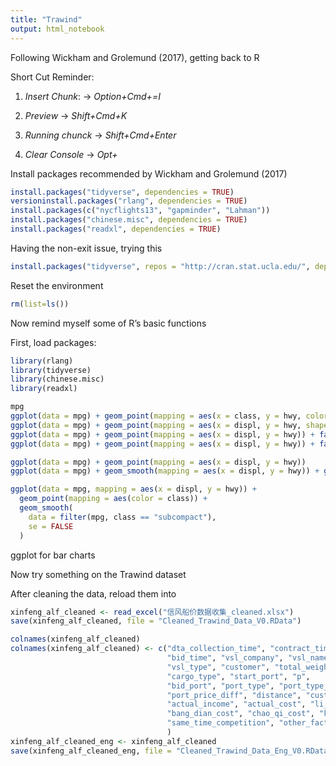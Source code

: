```yaml
---
title: "Trawind"
output: html_notebook
---
```

Following Wickham and Grolemund (2017), getting back to R

Short Cut Reminder: 

1) *Insert Chunk*: -> *Option+Cmd+=I*

2) *Preview* -> *Shift+Cmd+K*

3) *Running chunck* -> *Shift+Cmd+Enter*

4) *Clear Console* -> *Opt+ * 

Install packages recommended by Wickham and Grolemund (2017)
```r
install.packages("tidyverse", dependencies = TRUE)
versioninstall.packages("rlang", dependencies = TRUE)
install.packages(c("nycflights13", "gapminder", "Lahman"))
install.packages("chinese.misc", dependencies = TRUE)
install.packages("readxl", dependencies = TRUE)

```

Having the non-exit issue, trying this
```r
install.packages("tidyverse", repos = "http://cran.stat.ucla.edu/", dependencies = TRUE)
```





Reset the environment 
```r
rm(list=ls())
```

Now remind myself some of R's basic functions

First, load packages:
```r
library(rlang)
library(tidyverse)
library(chinese.misc)
library(readxl)
```

```r
mpg
ggplot(data = mpg) + geom_point(mapping = aes(x = class, y = hwy, color = class))
ggplot(data = mpg) + geom_point(mapping = aes(x = displ, y = hwy, shape = class, alpha = cyl))
ggplot(data = mpg) + geom_point(mapping = aes(x = displ, y = hwy)) + facet_grid(drv ~ cyl)
ggplot(data = mpg) + geom_point(mapping = aes(x = displ, y = hwy)) + facet_grid(drv ~ .)
```

```r
ggplot(data = mpg) + geom_point(mapping = aes(x = displ, y = hwy))
ggplot(data = mpg) + geom_smooth(mapping = aes(x = displ, y = hwy)) + geom_point(mapping = aes(x = displ, y = hwy))
```

```r
ggplot(data = mpg, mapping = aes(x = displ, y = hwy)) +
  geom_point(mapping = aes(color = class)) +
  geom_smooth(
    data = filter(mpg, class == "subcompact"),
    se = FALSE
  )
```

ggplot for bar charts

Now try something on the Trawind dataset

After cleaning the data, reload them into
```r
xinfeng_alf_cleaned <- read_excel("信风船价数据收集_cleaned.xlsx")
save(xinfeng_alf_cleaned, file = "Cleaned_Trawind_Data_V0.RData")

colnames(xinfeng_alf_cleaned)
colnames(xinfeng_alf_cleaned) <- c("dta_collection_time", "contract_time", "ship_time", 
                                   "bid_time", "vsl_company", "vsl_name", 
                                   "vsl_type", "customer", "total_weight", 
                                   "cargo_type", "start_port", "p", 
                                   "bid_port", "port_type", "port_type_value", 
                                   "port_price_diff", "distance", "customer_quote_time", 
                                   "actual_income", "actual_cost", "li_huo_cost", 
                                   "bang_dian_cost", "chao_qi_cost", "kau_gang_cost", 
                                   "same_time_competition", "other_factor", "NA"
                                   )
xinfeng_alf_cleaned_eng <- xinfeng_alf_cleaned
save(xinfeng_alf_cleaned_eng, file = "Cleaned_Trawind_Data_Eng_V0.RData")
```












